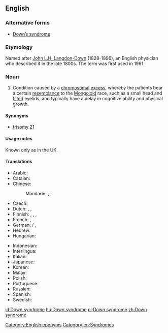 ==English==
{{wikipedia}}

===Alternative forms===
* [[Down's syndrome|Down’s syndrome]]

===Etymology===
Named after [[w:John Langdon-Down|John L.H. Langdon-Down]] (1828-1896), an English physician who described it in the late 1800s. The term was first used in 1961.

===Noun===
{{en-noun|head=[[Down]] [[syndrome]]|-}}

# {{context|chiefly|US|lang=en}} Condition caused by a [[chromosomal]] [[excess]], whereby the patients bear a certain [[resemblance]] to the [[mongoloid|Mongoloid]] race, such as a small head and [[tilt]]ed eyelids, and typically have a delay in cognitive ability and physical growth.

====Synonyms====
* [[trisomy 21]]

====Usage notes====
Known only as {{term|Down's syndrome}} in the UK.

====Translations====
{{trans-top|condition caused by chromosomal deficiency}}
* Arabic: {{t|ar|مُتَلَازِمَة دَاوْن|f|tr=mutalāzimat dawn}}
* Catalan: {{t|ca|síndrome de Down|f}}
* Chinese:
*: Mandarin: {{t|cmn|唐氏綜合症|sc=Hani}}, {{t|cmn|唐氏综合症|tr=Tángshì zōnghézhèng|sc=Hani}}, {{t+|cmn|唐氏症|tr=Tángshìzhèng|sc=Hani}}
* Czech: {{t|cs|Downův syndrom|m}}
* Dutch: {{t|nl|syndroom van Down|n}}, {{t+|nl|downsyndroom|n}}, {{t|nl|mongolisme|n}}
* Finnish: {{t|fi|Downin syndrooma}}, {{t|fi|Downin oireyhtymä}}, {{t|fi|mongolismi}}, {{t|fi|mongoloidismi}}
* French: {{t+|fr|syndrome de Down|m}}, {{t+|fr|trisomie 21|f}}
* German: {{t|de|Downsyndrom|n}} / {{t|de|Down-Syndrom|n}}, {{t|de|Mongolismus|m}} {{qualifier|dated}}
* Hebrew: {{t+|he|תסמונת דאון|f|tr=tismónet daun|sc=Hebr}}
* Hungarian: {{t+|hu|Down-szindróma}}
{{trans-mid}}
* Indonesian: {{t|id|sindrom Down}}
* Interlingua: {{t|ia|syndrome de Down}}
* Italian: {{t|it|sindrome del Down|f}}
* Japanese: {{t|ja|ダウン症|tr=だうんしょう, Daun-shō}}
* Korean: {{t|ko|다운 증후군|tr=Daun jeunghugun|sc=Kore}}
* Malay: {{t|ms|sindrom Down}}
* Polish: {{t|pl|zespół Downa|m}}
* Portuguese: {{t|pt|síndrome de Down|f}}
* Russian: {{t|ru|синдро́м Да́уна|m}}
* Spanish: {{t|es|síndrome de Down|m}}
* Swedish: {{t|sv|Downs syndrom}}
{{trans-bottom}}

[[Category:English eponyms]]
[[Category:en:Syndromes]]

[[id:Down syndrome]]
[[hu:Down syndrome]]
[[pl:Down syndrome]]
[[zh:Down syndrome]]